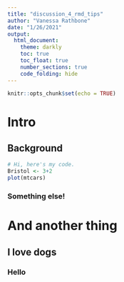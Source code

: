 ```yaml
---
title: "discussion_4_rmd_tips"
author: "Vanessa Rathbone"
date: "1/26/2021"
output: 
  html_document:
    theme: darkly
    toc: true
    toc_float: true
    number_sections: true
    code_folding: hide
---
```


```r
knitr::opts_chunk$set(echo = TRUE)
```

# Intro

## Background

```r
# Hi, here's my code. 
Bristol <- 3+2
plot(mtcars)
```


### Something else!

# And another thing

## I love dogs

### Hello


